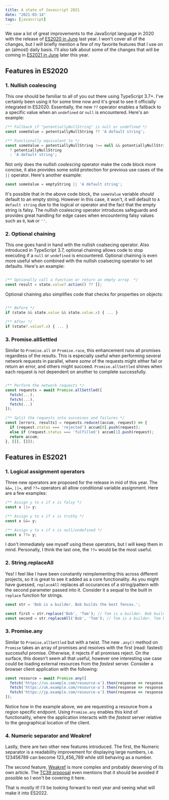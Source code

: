 ```yaml
---
title: A state of Javascript 2021
date: "2021-03-14"
tags: [javascript]
---
```


We saw a lot of great improvements to the JavaScript language in 2020 with the release
of [ES2020 in June](https://github.com/tc39/ecma262/releases/tag/es2020) last year. I won't cover
all of the changes, but I will briefly mention a few of my favorite features that I use on
an (almost) daily basis. I'll also talk about some of the changes that will be coming in
[ES2021 in June](https://github.com/tc39/ecma262/releases/tag/es2021-candidate-2021-03) later this year.

## Features in ES2020

### 1. Nullish coalescing
This one should be familiar to all of you out there using TypeScript 3.7+. I've certainly been using
it for some time now and it's great to see it officially integrated in ES2020. Essentially, the new `??`
operator enables a fallback to a specific value when an `undefined` or `null` is encountered. Here's an example:
```js
/** Fallback if "potentiallyNullString" is null or undefined */
const someValue = potentiallyNullString ?? 'A default string';

/** Functionally equivalent to */
const someValue = potentiallyNullString !== null && potentiallyNullString !== undefined
  ? potentiallyNullString
  : 'A default string';
```
Not only does the _nullish coalescing_ operator make the code block more concise, it also provides some
solid protection for previous use cases of the `||` operator. Here's another example:
```js
const someValue = emptyString || 'A default string';
```
It's possible that in the above code block, the `someValue` variable _should_ default to an empty string.
However in this case, it won't, it will default to `A default string` due to the logical _or_ operator
and the fact that the empty string is falsy. The nullish coalescing operator introduces safeguards and
provides great handling for edge cases when encountering falsy values such as `0`, `NaN` or `''`.

### 2. Optional chaining
This one goes hand in hand with the nullish coalsecing operator. Also introduced in TypeScript 3.7,
optional chaining allows code to stop executing if a `null` or `undefined` is encountered. Optional chaining
is even more useful when combined with the nullish coalsecing operator to set defaults. Here's an example:
```js

/** Optionally call a function or return an empty array  */
const result = state.value?.action() ?? [];
```
Optional chaining also simplifies code that checks for properties on objects:
```js

/** Before */
if (state && state.value && state.value.x) { ... }

/** After */
if (state?.value?.x) { ... }
```

### 3. Promise.allSettled
Similar to `Promise.all` or `Promise.race`, this enhancement runs all promises regardless of the results.
This is especially useful when performing several network requests in parallel, where _some_ of the requests
might either fail or return an error, and others might succeed.
`Promise.allSettled` shines when each request is not dependent on another to complete successfully.
```js

/** Perform the network requests */
const requests = await Promise.allSettled([
  fetch(...),
  fetch(...),
  fetch(...)
]);

/** Split the requests into successes and failures */
const [errors, results] = requests.reduce((accum, request) => {
  if (request.status === 'rejected') accum[0].push(request);
  else if (request.status === 'fulfilled') accum[1].push(request);
  return accum;
}, [[], []]);
```

## Features in ES2021

### 1. Logical assignment operators
Three new operators are proposed for the release in mid of this year. The `&&=`, `||=`, and `??=`
operators all allow conditional variable assignment. Here are a few examples:
```js
/** Assign y to x if x is falsy */
const x ||= y;

/** Assign y to x if x is truthy */
const x &&= y;

/** Assign y to x if x is null/undefined */
const x ??= y;
```
I don't immediately see myself using these operators, but I will keep them in mind. Personally,
I think the last one, the `??=` would be the most useful.

### 2. String.replaceAll
Yes! I feel like I have been constantly reimplementing this across different projects, so it is great
to see it added as a core functionality. As you might have guessed, `replaceAll` replaces all
occurances of a string/pattern with the second parameter passed into it. Consider it a sequal to the
built in `replace` function for strings.
```js
const str = 'Bob is a builder. Bob builds the best fences.';

const first = str.replace('Bob', 'Tom'); // Tom is a builder. Bob builds the best fences.
const second = str.replaceAll('Bob', 'Tom'); // Tom is a builder. Tom builds the best fences.
```

### 3. Promise.any
Similar to `Promise.allSettled` but with a twist. The new `.any()` method on `Promise` takes an array of
promises and resolves with the first (read: fastest) successful promise. Otherwise, it rejects if all promises reject.
On the surface, this doesn't seem all that useful, however one interesting use case could be loading external
resources from the _fastest_ server. Consider a browser client application with the following:
```js
const resource = await Promise.any([
  fetch('https://us.example.com/resource-a').then(response => response.json()),
  fetch('https://uk.example.com/resource-a').then(response => response.json()),
  fetch('https://jp.example.com/resource-a').then(response => response.json())
]);
```
Notice how in the example above, we are requesting a resource from a region specific endpoint. Using `Promise.any`
enables this kind of functionality, where the application interacts with the _fastest_ server relative to
the geographical location of the client.

### 4. Numeric separator and Weakref
Lastly, there are two other new features introduced. The first, the Numeric separator is a readability improvement
for displaying large numbers, i.e. 123456789 can become 123_456_789 while still behaving as a number.

The second feature, [Weakref](https://developer.mozilla.org/en-US/docs/Web/JavaScript/Reference/Global_Objects/WeakRef)
is more complex and probably deserving of its own article. The [TC39 proposal](https://github.com/tc39/proposal-weakrefs#a-note-of-caution)
even mentions that it should be avoided if possible so I won't be covering it here.

That is mostly it! I'll be looking forward to next year and seeing what will make it into ES2022.